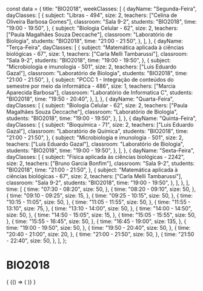 const data = {
  title: "BIO2018",
  weekClasses: [
    {
      dayName: "Segunda-Feira",
      dayClasses: [
        {
          subject: "Libras - 494",
          size: 2,
          teachers: ["Celina de Oliveira Barbosa Gomes"],
          classroom: "Sala 9-2",
          students: "BIO2018",
          time: "19:00 - 19:50",
        },
        {
          subject: "Biologia Celular - 62",
          size: 2,
          teachers: ["Paula Magalhães Souza Deccache"],
          classroom: "Laboratório de Biologia",
          students: "BIO2018",
          time: "21:00 - 21:50",
        },
      ],
    },
    {
      dayName: "Terça-Feira",
      dayClasses: [
        {
          subject: "Matemática aplicada à ciências biológicas - 67",
          size: 1,
          teachers: ["Carla Melli Tambarussi"],
          classroom: "Sala 9-2",
          students: "BIO2018",
          time: "19:00 - 19:50",
        },
        {
          subject: "Microbiologia e imunologia - 501",
          size: 2,
          teachers: ["Luis Eduardo Gazal"],
          classroom: "Laboratório de Biologia",
          students: "BIO2018",
          time: "21:00 - 21:50",
        },
        {
          subject:
            "PCCC 1 - Integração de conteúdos do semestre por meio da informática - 486",
          size: 1,
          teachers: ["Marcia Aparecida Barbosa"],
          classroom: "Laboratório de Informatica C",
          students: "BIO2018",
          time: "19:50 - 20:40",
        },
      ],
    },
    {
      dayName: "Quarta-Feira",
      dayClasses: [
        {
          subject: "Biologia Celular - 62",
          size: 2,
          teachers: ["Paula Magalhães Souza Deccache"],
          classroom: "Laboratório de Biologia",
          students: "BIO2018",
          time: "19:00 - 19:50",
        },
      ],
    },
    {
      dayName: "Quinta-Feira",
      dayClasses: [
        {
          subject: "Bioquímica - 71",
          size: 2,
          teachers: ["Luis Eduardo Gazal"],
          classroom: "Laboratório de Química",
          students: "BIO2018",
          time: "21:00 - 21:50",
        },
        {
          subject: "Microbiologia e imunologia - 501",
          size: 2,
          teachers: ["Luis Eduardo Gazal"],
          classroom: "Laboratório de Biologia",
          students: "BIO2018",
          time: "19:00 - 19:50",
        },
      ],
    },
    {
      dayName: "Sexta-Feira",
      dayClasses: [
        {
          subject: "Física aplicada às ciências biológicas - 2242",
          size: 2,
          teachers: ["Bruno Garcia Bonfim"],
          classroom: "Sala 9-2",
          students: "BIO2018",
          time: "21:00 - 21:50",
        },
        {
          subject: "Matemática aplicada à ciências biológicas - 67",
          size: 2,
          teachers: ["Carla Melli Tambarussi"],
          classroom: "Sala 9-2",
          students: "BIO2018",
          time: "19:00 - 19:50",
        },
      ],
    },
  ],
  time: [
    {
      time: "07:30 - 08:20",
      size: 50,
    },
    {
      time: "08:20 - 09:10",
      size: 50,
    },
    {
      time: "09:10 - 09:25",
      size: 15,
    },
    {
      time: "09:25 - 10:15",
      size: 50,
    },
    {
      time: "10:15 - 11:05",
      size: 50,
    },
    {
      time: "11:05 - 11:55",
      size: 50,
    },
    {
      time: "11:55 - 13:10",
      size: 75,
    },
    {
      time: "13:10 - 14:00",
      size: 50,
    },
    {
      time: "14:00 - 14:50",
      size: 50,
    },
    {
      time: "14:50 - 15:05",
      size: 15,
    },
    {
      time: "15:05 - 15:55",
      size: 50,
    },
    {
      time: "15:55 - 16:45",
      size: 50,
    },
    {
      time: "16:45 - 19:00",
      size: 135,
    },
    {
      time: "19:00 - 19:50",
      size: 50,
    },
    {
      time: "19:50 - 20:40",
      size: 50,
    },
    {
      time: "20:40 - 21:00",
      size: 20,
    },
    {
      time: "21:00 - 21:50",
      size: 50,
    },
    {
      time: "21:50 - 22:40",
      size: 50,
    },
  ],
};

# BIO2018

<div>
  {
    <BrowserOnly>
      {() => (
        <Grid
          title={data.title}
          weekClasses={data.weekClasses}
          time={data.time}
        />
      )}
    </BrowserOnly>
  }
</div>
